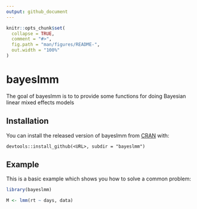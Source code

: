 ```yaml
---
output: github_document
---
```


<!-- README.md is generated from README.Rmd. Please edit that file -->

```r
knitr::opts_chunk$set(
  collapse = TRUE,
  comment = "#>",
  fig.path = "man/figures/README-",
  out.width = "100%"
)
```

# bayeslmm

<!-- badges: start -->
<!-- badges: end -->

The goal of bayeslmm is to to provide some functions for doing Bayesian linear mixed effects models

## Installation

You can install the released version of bayeslmm from [CRAN](https://CRAN.R-project.org) with:

```
devtools::install_github(<URL>, subdir = "bayeslmm")
```

## Example

This is a basic example which shows you how to solve a common problem:

```r
library(bayeslmm)

M <- lmm(rt ~ days, data)

```
